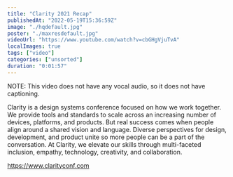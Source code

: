 ```yaml
---
title: "Clarity 2021 Recap"
publishedAt: "2022-05-19T15:36:59Z"
image: "./hqdefault.jpg"
poster: "./maxresdefault.jpg"
videoUrl: "https://www.youtube.com/watch?v=cbGHgVjuTvA"
localImages: true
tags: ["video"]
categories: ["unsorted"]
duration: "0:01:57"
---
```

NOTE: This video does not have any vocal audio, so it does not have captioning.

Clarity is a design systems conference focused on how we work together. We provide tools and standards to scale across an increasing number of devices, platforms, and products. But real success comes when people align around a shared vision and language. Diverse perspectives for design, development, and product unite so more people can be a part of the conversation. At Clarity, we elevate our skills through multi-faceted inclusion, empathy, technology, creativity, and collaboration.

https://www.clarityconf.com
